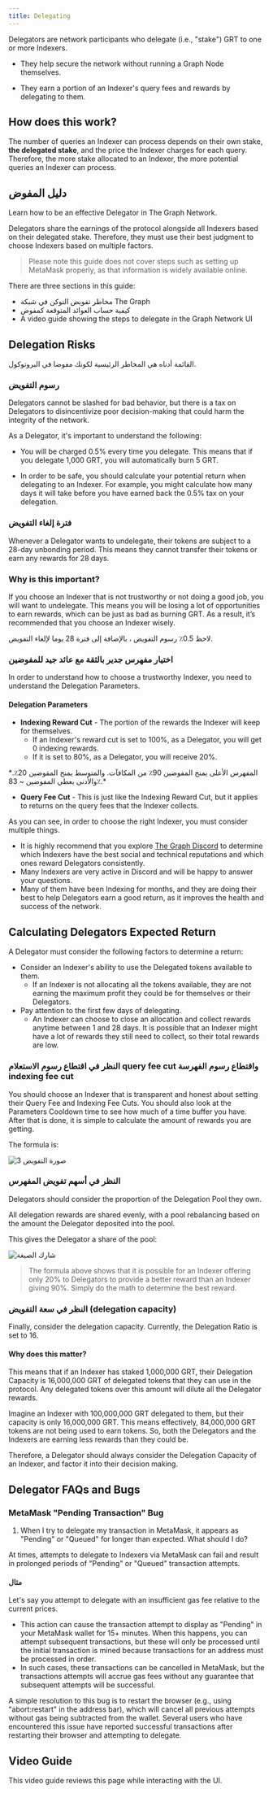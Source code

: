 ```yaml
---
title: Delegating
---
```


Delegators are network participants who delegate (i.e., "stake") GRT to one or more Indexers.

- They help secure the network without running a Graph Node themselves.

- They earn a portion of an Indexer's query fees and rewards by delegating to them.

## How does this work?

The number of queries an Indexer can process depends on their own stake, **the delegated stake**, and the price the Indexer charges for each query. Therefore, the more stake allocated to an Indexer, the more potential queries an Indexer can process.

## دليل المفوض

Learn how to be an effective Delegator in The Graph Network.

Delegators share the earnings of the protocol alongside all Indexers based on their delegated stake. Therefore, they must use their best judgment to choose Indexers based on multiple factors.

> Please note this guide does not cover steps such as setting up MetaMask properly, as that information is widely available online.

There are three sections in this guide:

- مخاطر تفويض التوكن في شبكة The Graph
- كيفية حساب العوائد المتوقعة كمفوض
- A video guide showing the steps to delegate in the Graph Network UI

## Delegation Risks

القائمة أدناه هي المخاطر الرئيسية لكونك مفوضا في البروتوكول.

### رسوم التفويض

Delegators cannot be slashed for bad behavior, but there is a tax on Delegators to disincentivize poor decision-making that could harm the integrity of the network.

As a Delegator, it's important to understand the following:

- You will be charged 0.5% every time you delegate. This means that if you delegate 1,000 GRT, you will automatically burn 5 GRT.

- In order to be safe, you should calculate your potential return when delegating to an Indexer. For example, you might calculate how many days it will take before you have earned back the 0.5% tax on your delegation.

### فترة إلغاء التفويض

Whenever a Delegator wants to undelegate, their tokens are subject to a 28-day unbonding period. This means they cannot transfer their tokens or earn any rewards for 28 days.

### Why is this important?

If you choose an Indexer that is not trustworthy or not doing a good job, you will want to undelegate. This means you will be losing a lot of opportunities to earn rewards, which can be just as bad as burning GRT. As a result, it’s recommended that you choose an Indexer wisely.

<div sx={{ mx: 'auto', maxWidth: '400px' }}>
  لاحظ 0.5٪ رسوم التفويض ، بالإضافة إلى فترة 28 يوما لإلغاء التفويض.
</div>

### اختيار مفهرس جدير بالثقة مع عائد جيد للمفوضين

In order to understand how to choose a trustworthy Indexer, you need to understand the Delegation Parameters.

#### Delegation Parameters

- **Indexing Reward Cut** - The portion of the rewards the Indexer will keep for themselves.
  - If an Indexer's reward cut is set to 100%, as a Delegator, you will get 0 indexing rewards.
  - If it is set to 80%, as a Delegator, you will receive 20%.

<div sx={{ mx: 'auto', maxWidth: '700px' }}>
  *المفهرس الأعلى يمنح المفوضين 90٪ من المكافآت. والمتوسط يمنح المفوضين 20٪. والأدنى يعطي المفوضين ~ 83٪.*
</div>

- **Query Fee Cut** - This is just like the Indexing Reward Cut, but it applies to returns on the query fees that the Indexer collects.

As you can see, in order to choose the right Indexer, you must consider multiple things.

- It is highly recommend that you explore [The Graph Discord](https://discord.gg/graphprotocol) to determine which Indexers have the best social and technical reputations and which ones reward Delegators consistently.
- Many Indexers are very active in Discord and will be happy to answer your questions.
- Many of them have been Indexing for months, and they are doing their best to help Delegators earn a good return, as it improves the health and success of the network.

## Calculating Delegators Expected Return

A Delegator must consider the following factors to determine a return:

- Consider an Indexer's ability to use the Delegated tokens available to them.
  - If an Indexer is not allocating all the tokens available, they are not earning the maximum profit they could be for themselves or their Delegators.
- Pay attention to the first few days of delegating.
  - An Indexer can choose to close an allocation and collect rewards anytime between 1 and 28 days. It is possible that an Indexer might have a lot of rewards they still need to collect, so their total rewards are low.

### النظر في اقتطاع رسوم الاستعلام query fee cut واقتطاع رسوم الفهرسة indexing fee cut

You should choose an Indexer that is transparent and honest about setting their Query Fee and Indexing Fee Cuts. You should also look at the Parameters Cooldown time to see how much of a time buffer you have. After that is done, it is simple to calculate the amount of rewards you are getting.

The formula is:

![صورة التفويض 3](/img/Delegation-Reward-Formula.png)

### النظر في أسهم تفويض المفهرس

Delegators should consider the proportion of the Delegation Pool they own.

All delegation rewards are shared evenly, with a pool rebalancing based on the amount the Delegator deposited into the pool.

This gives the Delegator a share of the pool:

![شارك الصيغة](/img/Share-Forumla.png)

> The formula above shows that it is possible for an Indexer offering only 20% to Delegators to provide a better reward than an Indexer giving 90%. Simply do the math to determine the best reward.

### النظر في سعة التفويض (delegation capacity)

Finally, consider the delegation capacity. Currently, the Delegation Ratio is set to 16.

#### Why does this matter?

This means that if an Indexer has staked 1,000,000 GRT, their Delegation Capacity is 16,000,000 GRT of delegated tokens that they can use in the protocol. Any delegated tokens over this amount will dilute all the Delegator rewards.

Imagine an Indexer with 100,000,000 GRT delegated to them, but their capacity is only 16,000,000 GRT. This means effectively, 84,000,000 GRT tokens are not being used to earn tokens. So, both the Delegators and the Indexers are earning less rewards than they could be.

Therefore, a Delegator should always consider the Delegation Capacity of an Indexer, and factor it into their decision making.

## Delegator FAQs and Bugs

### MetaMask "Pending Transaction" Bug

1. When I try to delegate my transaction in MetaMask, it appears as "Pending" or "Queued" for longer than expected. What should I do?

At times, attempts to delegate to Indexers via MetaMask can fail and result in prolonged periods of "Pending" or "Queued" transaction attempts.

#### مثال

Let's say you attempt to delegate with an insufficient gas fee relative to the current prices.

- This action can cause the transaction attempt to display as "Pending" in your MetaMask wallet for 15+ minutes. When this happens, you can attempt subsequent transactions, but these will only be processed until the initial transaction is mined because transactions for an address must be processed in order.
- In such cases, these transactions can be cancelled in MetaMask, but the transactions attempts will accrue gas fees without any guarantee that subsequent attempts will be successful.

A simple resolution to this bug is to restart the browser (e.g., using "abort:restart" in the address bar), which will cancel all previous attempts without gas being subtracted from the wallet. Several users who have encountered this issue have reported successful transactions after restarting their browser and attempting to delegate.

## Video Guide

This video guide reviews this page while interacting with the UI.

<VideoEmbed youtube="2G7S2gdURdc" />
